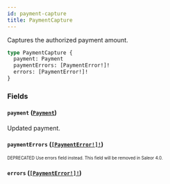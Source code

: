 ```yaml
---
id: payment-capture
title: PaymentCapture
---
```


Captures the authorized payment amount.

```graphql
type PaymentCapture {
  payment: Payment
  paymentErrors: [PaymentError!]!
  errors: [PaymentError!]!
}
```

### Fields

#### `payment` ([`Payment`](/developer/api-reference/objects/payment.mdx))

Updated payment.

#### `paymentErrors` ([`[PaymentError!]!`](/developer/api-reference/objects/payment-error.mdx))

<sub><sup><span className="deprecatedTag">DEPRECATED</span> Use errors field instead. This field will be removed in Saleor 4.0.</sup></sub>

#### `errors` ([`[PaymentError!]!`](/developer/api-reference/objects/payment-error.mdx))
